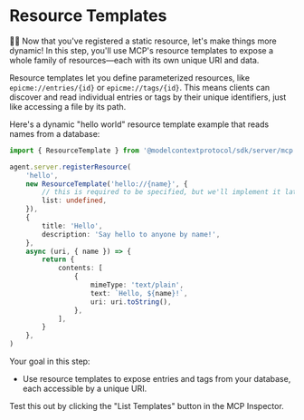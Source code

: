 # Resource Templates

👨‍💼 Now that you've registered a static resource, let's make things more dynamic!
In this step, you'll use MCP's resource templates to expose a whole family of
resources—each with its own unique URI and data.

Resource templates let you define parameterized resources, like `epicme://entries/{id}`
or `epicme://tags/{id}`. This means clients can discover and read individual entries or
tags by their unique identifiers, just like accessing a file by its path.

Here's a dynamic "hello world" resource template example that reads names from a
database:

```ts
import { ResourceTemplate } from '@modelcontextprotocol/sdk/server/mcp.js'

agent.server.registerResource(
	'hello',
	new ResourceTemplate('hello://{name}', {
		// this is required to be specified, but we'll implement it later...
		list: undefined,
	}),
	{
		title: 'Hello',
		description: 'Say hello to anyone by name!',
	},
	async (uri, { name }) => {
		return {
			contents: [
				{
					mimeType: 'text/plain',
					text: `Hello, ${name}!`,
					uri: uri.toString(),
				},
			],
		}
	},
)
```

Your goal in this step:

- Use resource templates to expose entries and tags from your database, each
  accessible by a unique URI.

Test this out by clicking the "List Templates" button in the MCP Inspector.
